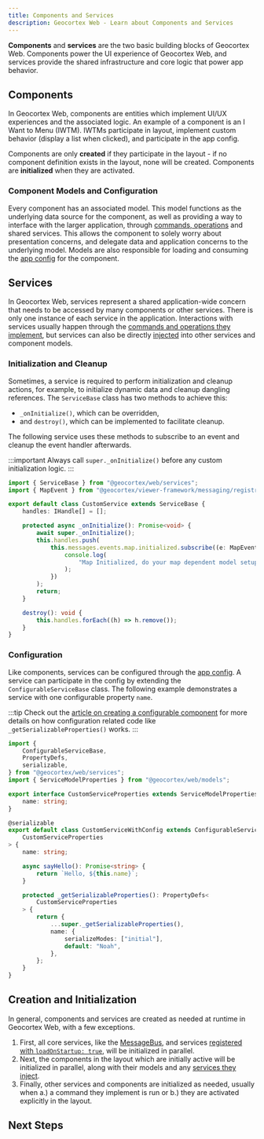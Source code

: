 ```yaml
---
title: Components and Services
description: Geocortex Web - Learn about Components and Services
---
```



**Components** and **services** are the two basic building blocks of Geocortex Web. Components power the UI experience of Geocortex Web, and services provide the shared infrastructure and core logic that power app behavior.

## Components

In Geocortex Web, components are entities which implement UI/UX experiences and the associated logic. An example of a component is an I Want to Menu (IWTM). IWTMs participate in layout, implement custom behavior (display a list when clicked), and participate in the app config.

Components are only **created** if they participate in the layout - if no component definition exists in the layout, none will be created. Components are **initialized** when they are activated.

<!-- TODO-API: Add a link out to the component API
:::tip
Geocortex Web has a large [built-in library of components](api-components.mdx).
:::
-->

### Component Models and Configuration

Every component has an associated model. This model functions as the underlying data source for the component, as well as providing a way to interface with the larger application, through [commands, operations](concepts-commands-operations.mdx) and shared services. This allows the component to solely worry about presentation concerns, and delegate data and application concerns to the underlying model. Models are also responsible for loading and consuming the [app config](concepts-app-config.mdx) for the component.

## Services

In Geocortex Web, services represent a shared application-wide concern that needs to be accessed by many components or other services. There is only one instance of each service in the application. Interactions with services usually happen through the [commands and operations they implement](usecases-implement-command-operation.mdx#implement-the-custom-command-and-operation), but services can also be directly [injected](sdk-service-injection.mdx) into other services and component models.

<!-- TODO-API: Add a link out to the services API
:::tip
Geocortex Web has many [built-in services](api-services.mdx).
:::
-->

### Initialization and Cleanup

Sometimes, a service is required to perform initialization and cleanup actions, for example, to initialize dynamic data and cleanup dangling references. The `ServiceBase` class has two methods to achieve this:

-   `_onInitialize()`, which can be overridden,
-   and `destroy()`, which can be implemented to facilitate cleanup.

The following service uses these methods to subscribe to an event and cleanup the event handler afterwards.

:::important
Always call `super._onInitialize()` before any custom initialization logic.
:::

```ts
import { ServiceBase } from "@geocortex/web/services";
import { MapEvent } from "@geocortex/viewer-framework/messaging/registry/map";

export default class CustomService extends ServiceBase {
    handles: IHandle[] = [];

    protected async _onInitialize(): Promise<void> {
        await super._onInitialize();
        this.handles.push(
            this.messages.events.map.initialized.subscribe((e: MapEvent) => {
                console.log(
                    "Map Initialized, do your map dependent model setup here."
                );
            })
        );
        return;
    }

    destroy(): void {
        this.handles.forEach((h) => h.remove());
    }
}
```

### Configuration

Like components, services can be configured through the [app config](concepts-app-config.mdx). A service can participate in the config by extending the `ConfigurableServiceBase` class. The following example demonstrates a service with one configurable property `name`.

:::tip
Check out the [article on creating a configurable component](usecases-implement-component-participate-app-config.mdx) for more details on how configuration related code like `_getSerializableProperties()` works.
:::

```ts title="src/services/CustomServiceWithConfig"
import {
    ConfigurableServiceBase,
    PropertyDefs,
    serializable,
} from "@geocortex/web/services";
import { ServiceModelProperties } from "@geocortex/web/models";

export interface CustomServiceProperties extends ServiceModelProperties {
    name: string;
}

@serializable
export default class CustomServiceWithConfig extends ConfigurableServiceBase<
    CustomServiceProperties
> {
    name: string;

    async sayHello(): Promise<string> {
        return `Hello, ${this.name}`;
    }

    protected _getSerializableProperties(): PropertyDefs<
        CustomServiceProperties
    > {
        return {
            ...super._getSerializableProperties(),
            name: {
                serializeModes: ["initial"],
                default: "Noah",
            },
        };
    }
}
```

## Creation and Initialization

In general, components and services are created as needed at runtime in Geocortex Web, with a few exceptions.

1. First, all core services, like the [MessageBus](api-message-bus.mdx), and services [registered with `loadOnStartup: true`](usecases-implement-service.mdx#register-the-custom-service), will be initialized in parallel.
2. Next, the components in the layout which are initially active will be initialized in parallel, along with their models and any [services they inject](sdk-service-injection.mdx).
3. Finally, other services and components are initialized as needed, usually when a.) a command they implement is run or b.) they are activated explicitly in the layout.

## Next Steps

<UseCaseContainer>
    <UseCaseCard
        title="Implement a Custom Component"
        description="Learn how to implement a custom component using the Geocortex Web SDK"
        link="usecases-implement-component-with-ui"
    />
    <UseCaseCard
        title="Implement a Custom Service"
        description="Learn how to implement a custom service using the Geocortex Web SDK"
        link="usecases-implement-service"
    />
</UseCaseContainer>
